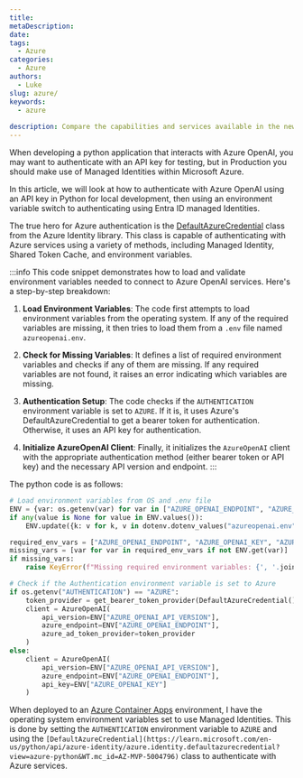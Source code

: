 ```yaml
---
title: 
metaDescription: 
date: 
tags:
  - Azure
categories:
  - Azure
authors:
  - Luke
slug: azure/
keywords:
  - azure
 
description: Compare the capabilities and services available in the new Azure region, for example, New Zealand North, with those in Australia East.
---
```


When developing a python application that interacts with Azure OpenAI, you may want to authenticate with an API key for testing, but in Production you should make use of Managed Identities within Microsoft Azure.

In this article, we will look at how to authenticate with Azure OpenAI using an API key in Python for local development, then using an environment variable switch to authenticating using Entra ID managed Identities.

<!--truncate-->

The true hero for Azure authentication is the [DefaultAzureCredential](https://learn.microsoft.com/python/api/azure-identity/azure.identity.defaultazurecredential?view=azure-python&WT.mc_id=AZ-MVP-5004796) class from the Azure Identity library. This class is capable of authenticating with Azure services using a variety of methods, including Managed Identity, Shared Token Cache, and environment variables.

:::info
This code snippet demonstrates how to load and validate environment variables needed to connect to Azure OpenAI services. Here's a step-by-step breakdown:

1. **Load Environment Variables**: The code first attempts to load environment variables from the operating system. If any of the required variables are missing, it then tries to load them from a `.env` file named `azureopenai.env`.

2. **Check for Missing Variables**: It defines a list of required environment variables and checks if any of them are missing. If any required variables are not found, it raises an error indicating which variables are missing.

3. **Authentication Setup**: The code checks if the `AUTHENTICATION` environment variable is set to `AZURE`. If it is, it uses Azure's DefaultAzureCredential to get a bearer token for authentication. Otherwise, it uses an API key for authentication.

4. **Initialize AzureOpenAI Client**: Finally, it initializes the `AzureOpenAI` client with the appropriate authentication method (either bearer token or API key) and the necessary API version and endpoint.
:::


The python code is as follows:

```python
# Load environment variables from OS and .env file
ENV = {var: os.getenv(var) for var in ["AZURE_OPENAI_ENDPOINT", "AZURE_OPENAI_KEY", "AZURE_OPENAI_API_VERSION", "AZURE_OPENAI_CHATGPT_DEPLOYMENT"]}
if any(value is None for value in ENV.values()):
    ENV.update({k: v for k, v in dotenv.dotenv_values("azureopenai.env").items() if k not in ENV or ENV[k] is None})

required_env_vars = ["AZURE_OPENAI_ENDPOINT", "AZURE_OPENAI_KEY", "AZURE_OPENAI_API_VERSION", "AZURE_OPENAI_CHATGPT_DEPLOYMENT"]
missing_vars = [var for var in required_env_vars if not ENV.get(var)]
if missing_vars:
    raise KeyError(f"Missing required environment variables: {', '.join(missing_vars)}")

# Check if the Authentication environment variable is set to Azure
if os.getenv("AUTHENTICATION") == "AZURE":
    token_provider = get_bearer_token_provider(DefaultAzureCredential(), "https://cognitiveservices.azure.com/.default")
    client = AzureOpenAI(
        api_version=ENV["AZURE_OPENAI_API_VERSION"],
        azure_endpoint=ENV["AZURE_OPENAI_ENDPOINT"],
        azure_ad_token_provider=token_provider
    )
else:
    client = AzureOpenAI(
        api_version=ENV["AZURE_OPENAI_API_VERSION"],
        azure_endpoint=ENV["AZURE_OPENAI_ENDPOINT"],
        api_key=ENV["AZURE_OPENAI_KEY"]
    )
```

When deployed to an [Azure Container Apps](https://learn.microsoft.com/azure/container-apps/overview?WT.mc_id=AZ-MVP-5004796) environment, I have the operating system environment variables set to use Managed Identities. This is done by setting the `AUTHENTICATION` environment variable to `AZURE` and using the `[DefaultAzureCredential](https://learn.microsoft.com/en-us/python/api/azure-identity/azure.identity.defaultazurecredential?view=azure-python&WT.mc_id=AZ-MVP-5004796)` class to authenticate with Azure services.





